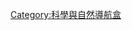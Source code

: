 {{navbox
|name =  Soil type
|title  =  {{le|土壤分類|Soil classification}}
|state = {{{state<includeonly>|autocollapse</includeonly>}}}
|tracking = <includeonly>no</includeonly>
|listclass = hlist

|group1 = [[美國農業部]]<br />{{le|美國農業部土壤分類系統|USDA soil taxonomy|土壤分類系統}}
|list1  = 
* [[淋溶土]]
* {{le|火山灰土|Andisol}}
* {{le|旱境土|Aridisols}}
* {{le|新成土|Entisols}}
* [[冰凍土]]
* {{le|有機土|Histosols}}
* {{le|弱育土|Inceptisols}}
* [[鬆軟土|黑沃土]]
* {{le|氧化物土|Oxisol}}
* [[灰化土]]
* {{le|極育土|Ultisols}}
* {{le|膨轉土|Vertisol}}

|group2 = {{le|世界土壤參考基準|World Reference Base for Soil Resources}}
|list2  = 
* {{le|有機土|Histosols}}
* {{le|人为土|Anthrosols}}
* {{tsl|en|Technosol|技术土}}
* [[寒冻土]]
* {{tsl|en|Leptosols|薄层土}}
* {{tsl|en|Solonetz|碱土}}
* {{le|变性土|Vertisol}}
* {{tsl|en|Solonchaks|盐土}}
* {{le|潜育土|Gleysols}}
* {{le|火山灰土|Andosols}}
* [[灰土]]
* {{le|聚铁网纹土|Plinthosols}}
* {{tsl|en|Nitisols|粘绨土}}
* {{tsl|en|Ferralsols|铁铝土}}
* {{tsl|en|Planosols|黏磐土}}
* {{tsl|en|Stagnosols|滞水土}}
* [[黑鈣土]]
* {{tsl|en|Kastanozems|栗钙土}}
* [[黑土]]
* {{tsl|en|Umbrisols|暗色土}}
* {{tsl|en|Durisols|硅胶结土}}
* {{le|石膏土|Gypsisols}}
* {{le|钙积土|Calcisols}}
* {{tsl|en|Retisol|网状土}}
* [[低活性强酸土]]
* {{tsl|en|Lixisols|低活性淋溶土}}
* {{le|高活性强酸土|Alisols}}
* {{tsl|en|Luvisols|高活性淋溶土}}
* {{le|雏形土|Cambisols}}
* {{tsl|en|Arenosols|砂性土}}
* {{le|冲击土|Fluvisols}}
* {{tsl|en|Regosols|疏松岩性土}}

}}
<noinclude>
[[Category:地质模板|{{PAGENAME}}]]
[[Category:科學與自然導航盒]]
</noinclude>
